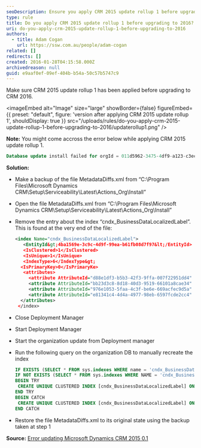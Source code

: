 ```yaml
---
seoDescription: Ensure you apply CRM 2015 update rollup 1 before upgrading to CRM 2016.
type: rule
title: Do you apply CRM 2015 update rollup 1 before upgrading to 2016?
uri: do-you-apply-crm-2015-update-rollup-1-before-upgrading-to-2016
authors:
  - title: Adam Cogan
    url: https://ssw.com.au/people/adam-cogan
related: []
redirects: []
created: 2016-01-28T04:15:58.000Z
archivedreason: null
guid: e9aaf0ef-09ef-404b-b54a-50c57b5747c9
---
```


Make sure CRM 2015 update rollup 1 has been applied before upgrading to CRM 2016.

<imageEmbed
  alt="Image"
  size="large"
  showBorder={false}
  figureEmbed={{
    preset: "default",
    figure: 'version after applying CRM 2015 update rollup 1',
    shouldDisplay: true
  }}
  src="/uploads/rules/do-you-apply-crm-2015-update-rollup-1-before-upgrading-to-2016/updaterollup1.png"
/>

**Note:** You might come accross the error below while applying CRM 2015 update rollup 1.

```sql
Database update install failed for orgId = 011d5962-3475-4df9-a123-c3ecaf88b048. Continuing with other orgs. Exception: System.Reflection.TargetInvocationException: Exception has been thrown by the target of an invocation. ---> System.Data.SqlClient.SqlException: The current transaction cannot be committed and cannot support operations that write to the log file. Roll back the transaction.</div><div>Uncommittable transaction is detected at the end of the batch. The transaction is rolled back.
```

**Solution:**

- Make a backup of the file MetadataDiffs.xml from “C:\Program Files\Microsoft Dynamics CRM\Setup\Serviceability\Latest\Actions_Org\Install”

- Open the file MetadataDiffs.xml from “C:\Program Files\Microsoft Dynamics CRM\Setup\Serviceability\Latest\Actions_Org\Install”

- Remove the entry about the index “cndx_BusinessDataLocalizedLabel”. This is found at the very end of the file:

  ```xml
  <index Name="cndx_BusinessDataLocalizedLabel">
     <EntityId&gt;4ba1569e-3c9c-4d9f-99ea-b61fb08d7f97&lt;/EntityId>
     <IsClustered>1</IsClustered>
     <IsUnique>1</IsUnique>
     <IndexType>6</IndexType&gt;
    <IsPrimaryKey>0</IsPrimaryKe>
     <attributes>
       <attribute AttributeId="d88e1df3-b5b3-42f3-9ffa-007f22951dd4" IsSystemManaged="1" order="0" />
       <attribute AttributeId="bb23d3c8-8d18-40d3-9519-66101a8cae34" IsSystemManaged="1" order="1" />
       <attribute AttributeId="976e1053-5faa-4c3f-be6e-669acfec9d5a" IsSystemManaged="1" order="2" />
       <attribute AttributeId="e81341c4-4d4a-4977-98eb-6597fcde2cc4" IsSystemManaged="1" order="3" />
    </attributes>
   </index>
  ```

- Close Deployment Manager
- Start Deployment Manager
- Start the organization update from Deployment manager
- Run the following query on the organization DB to manually recreate the index

  ```sql
  IF EXISTS (SELECT * FROM sys.indexes WHERE name = 'cndx_BusinessDataLocalizedLabel' AND OBJECT_NAME(object_id) = 'BusinessDataLocalizedLabelBase') DROP INDEX [cndx_BusinessDataLocalizedLabel] ON [BusinessDataLocalizedLabelBase];
  IF NOT EXISTS (SELECT * FROM sys.indexes WHERE NAME = 'cndx_BusinessDataLocalizedLabel' AND OBJECT_NAME(object_id) = 'BusinessDataLocalizedLabelBase')
  BEGIN TRY
   CREATE UNIQUE CLUSTERED INDEX [cndx_BusinessDataLocalizedLabel] ON [BusinessDataLocalizedLabelBase]([ObjectId] ASC, [ObjectIdTypeCode] ASC, [ObjectColumnNumber] ASC, [LanguageId] ASC) WITH (FILLFACTOR = 80, MAXDOP = 4, SORT_IN_TEMPDB = ON, ONLINE = ON)
  END TRY
  BEGIN CATCH
   CREATE UNIQUE CLUSTERED INDEX [cndx_BusinessDataLocalizedLabel] ON [BusinessDataLocalizedLabelBase]([ObjectId] ASC, [ObjectIdTypeCode] ASC, [ObjectColumnNumber] ASC, [LanguageId] ASC) WITH (FILLFACTOR = 80, MAXDOP = 4, SORT_IN_TEMPDB = ON)
  END CATCH
  ```

- Restore the file MetadataDiffs.xml to its original state using the backup taken at step 1

**Source:** [Error updating Microsoft Dynamics CRM 2015 0.1](https://community.dynamics.com/forums/thread/details/?threadid=8f9d9ec1-541e-4562-a813-f548550061e4)